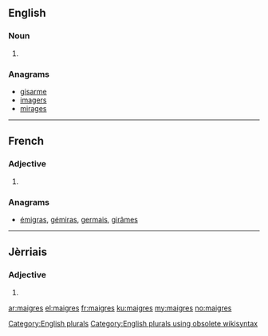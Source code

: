 ==English==

===Noun===
{{head|en}}

# {{plural of|maigre}}

===Anagrams===
* [[gisarme#English|gisarme]]
* [[imagers#English|imagers]]
* [[mirages#English|mirages]]

[[Category:English plurals]][[Category:English plurals using obsolete wikisyntax]]

----

==French==

===Adjective===
{{fr-adj-form}}

# {{form of|plural|maigre|lang=fr}}

===Anagrams===
* [[émigras#French|émigras]], [[gémiras#French|gémiras]], [[germais#French|germais]], [[girâmes#French|girâmes]]

----

==Jèrriais==

===Adjective===
{{roa-jer-adj-form}}

# {{form of|plural form|maigre|lang=roa-jer}}

[[ar:maigres]]
[[el:maigres]]
[[fr:maigres]]
[[ku:maigres]]
[[my:maigres]]
[[no:maigres]]